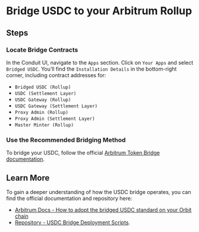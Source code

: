 
# Bridge USDC to your Arbitrum Rollup

## Steps

<Steps>

### Locate Bridge Contracts

In the Conduit UI, navigate to the `Apps` section. Click on `Your Apps` and select `Bridged USDC`. You’ll find the `Installation Details` in the bottom-right corner, including contract addresses for:

- `Bridged USDC (Rollup)`
- `USDC (Settlement Layer)`
- `USDC Gateway (Rollup)`
- `USDC Gateway (Settlement Layer)`
- `Proxy Admin (Rollup)`
- `Proxy Admin (Settlement Layer)`
- `Master Minter (Rollup)`

### Use the Recommended Bridging Method

To bridge your USDC, follow the official [Arbitrum Token Bridge documentation](https://docs.arbitrum.io/build-decentralized-apps/token-bridging/token-bridge-erc20#example-standard-arb-erc20-deposit-and-withdraw).

</Steps>

## Learn More

To gain a deeper understanding of how the USDC bridge operates, you can find the official documentation and repository here:

- [Arbitrum Docs - How to adopt the bridged USDC standard on your Orbit chain](https://docs.arbitrum.io/launch-orbit-chain/how-tos/usdc-standard-bridge)
- [Repository - USDC Bridge Deployment Scripts](https://github.com/OffchainLabs/token-bridge-contracts/tree/main/scripts/usdc-bridge-deployment).
